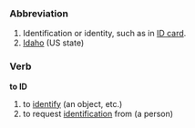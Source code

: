 ===Abbreviation===
#Identification or identity, such as in [[ID card]].
#[[Idaho]] (US state)

===Verb===

'''to ID'''

#to [[identify]] (an object, etc.)
#to request [[identification]] from (a person)